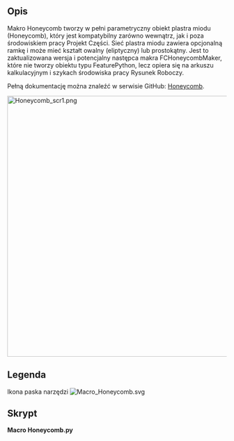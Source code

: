<languages/>

{{Macro/pl
|Name=Macro Honeycomb
|Icon=Macro_Honeycomb.svg
|Description=Tworzy w pełni parametryczny obiekt Pythona Honeycomb (plaster miodu), kompatybilny w i poza środowiskiem pracy Projekt Części
|Author=TheMarkster
|Version=0.2024.08.27
|Date=
|FCVersion=wersje Python 3
|Download=[https://wiki.freecad.org/File:Macro_Honeycomb.svg Ikona paska narzędzi]
|Links=[https://github.com/mwganson/honeycomb Pełna dokumentacja na Github]
}}

<span id="Description"></span>
==Opis==

Makro Honeycomb tworzy w pełni parametryczny obiekt plastra miodu (Honeycomb), który jest kompatybilny zarówno wewnątrz, jak i poza środowiskiem pracy Projekt Części. Sieć plastra miodu zawiera opcjonalną ramkę i może mieć kształt owalny (eliptyczny) lub prostokątny. Jest to zaktualizowana wersja i potencjalny następca makra FCHoneycombMaker, które nie tworzy obiektu typu FeaturePython, lecz opiera się na arkuszu kalkulacyjnym i szykach środowiska pracy Rysunek Roboczy.

Pełną dokumentację można znaleźć w serwisie GitHub: [https://github.com/mwganson/honeycomb Honeycomb].

[[File:Honeycomb_scr1.png|600px]]
{{Caption|Zrzut ekranu makra Honeycomb}}

<span id="Legend"></span>
==Legenda==

{{Codeextralink|https://gist.github.com/mwganson/97d185ac2114701b26d3da47dccc9f7a/raw/46b27ad36991a460e9772ddb5e73b3115a1329be/Honeycomb.py|Honeycomb.py}}

Ikona paska narzędzi
[[Image:Macro_Honeycomb.svg]]

<span id="Script"></span>
==Skrypt== 

'''Macro Honeycomb.py'''

{{CodeDownload|https://gist.github.com/mwganson/97d185ac2114701b26d3da47dccc9f7a|Honeycomb.py}}
